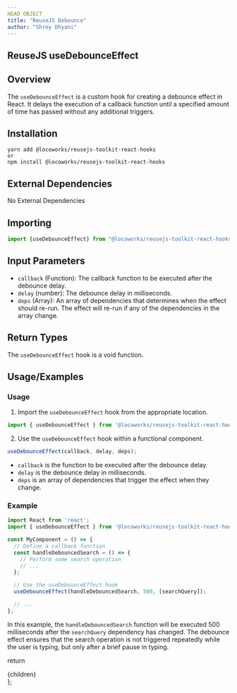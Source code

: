 ```yaml
---
HEAD OBJECT
title: "ReuseJS Debounce"
author: "Shrey Dhyani"
---
```


## ReuseJS useDebounceEffect

## Overview

The `useDebounceEffect` is a custom hook for creating a debounce effect in React. It delays the execution of a callback function until a specified amount of time has passed without any additional triggers.

## Installation
```
yarn add @locoworks/reusejs-toolkit-react-hooks
or 
npm install @locoworks/reusejs-toolkit-react-hooks
```

## External Dependencies
No External Dependencies

## Importing
```jsx
import {useDebounceEffect} from "@locoworks/reusejs-toolkit-react-hooks";
```

## Input Parameters
- `callback` (Function): The callback function to be executed after the debounce delay.
- `delay` (number): The debounce delay in milliseconds.
- `deps` (Array): An array of dependencies that determines when the effect should re-run. The effect will re-run if any of the dependencies in the array change.

## Return Types
The `useDebounceEffect` hook is a void function.

## Usage/Examples

### Usage
1. Import the `useDebounceEffect` hook from the appropriate location.

```jsx
import { useDebounceEffect } from '@locoworks/reusejs-toolkit-react-hooks';
```

2. Use the `useDebounceEffect` hook within a functional component.

```jsx
useDebounceEffect(callback, delay, deps);
```

- `callback` is the function to be executed after the debounce delay.
- `delay` is the debounce delay in milliseconds.
- `deps` is an array of dependencies that trigger the effect when they change.

### Example

```jsx
import React from 'react';
import { useDebounceEffect } from '@locoworks/reusejs-toolkit-react-hooks';

const MyComponent = () => {
  // Define a callback function
  const handleDebouncedSearch = () => {
    // Perform some search operation
    // ...
  };

  // Use the useDebounceEffect hook
  useDebounceEffect(handleDebouncedSearch, 500, [searchQuery]);

  // ...
};
```

In this example, the `handleDebouncedSearch` function will be executed 500 milliseconds after the `searchQuery` dependency has changed. The debounce effect ensures that the search operation is not triggered repeatedly while the user is typing, but only after a brief pause in typing.

  return <div className="prose max-w-full mx-4 pb-10" >{children}</div>
};
